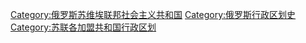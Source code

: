 [[Category:俄罗斯苏维埃联邦社会主义共和国|Category:俄罗斯苏维埃联邦社会主义共和国]]
[[Category:俄罗斯行政区划史|Category:俄罗斯行政区划史]]
[[Category:苏联各加盟共和国行政区划|Category:苏联各加盟共和国行政区划]]